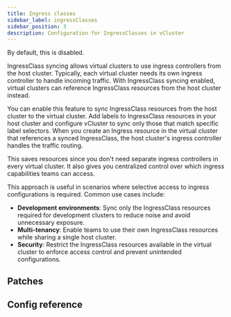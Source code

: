 ```yaml
---
title: Ingress classes
sidebar_label: ingressClasses
sidebar_position: 3
description: Configuration for IngressClasses in vCluster
---
```




By default, this is disabled.

IngressClass syncing allows virtual clusters to use ingress controllers from the host cluster. Typically, each virtual cluster needs its own ingress controller to handle incoming traffic. With IngressClass syncing enabled, virtual clusters can reference IngressClass resources from the host cluster instead.

You can enable this feature to sync IngressClass resources from the host cluster to the virtual cluster. Add labels to IngressClass resources in your host cluster and configure vCluster to sync only those that match specific label selectors. When you create an Ingress resource in the virtual cluster that references a synced IngressClass, the host cluster's ingress controller handles the traffic routing.

This saves resources since you don't need separate ingress controllers in every virtual cluster. It also gives you centralized control over which ingress capabilities teams can access. 

This approach is useful in scenarios where selective access to ingress configurations is required. Common use cases include:

- **Development environments**: Sync only the IngressClass resources required for development clusters to reduce noise and avoid unnecessary exposure.
- **Multi-tenancy**: Enable teams to use their own IngressClass resources while sharing a single host cluster.
- **Security**: Restrict the IngressClass resources available in the virtual cluster to enforce access control and prevent unintended configurations.

<ClassSyncing showResource="true" lowercaseResource="ingress" resource="Ingress" pluralResource="ingresses" lowercaseResourceClass="ingressclass" resourceClass="IngressClass" pluralResourceClass="ingressClasses" resourceClassName="IngressClassName" expressionKey="kubernetes.io/ingress.class" expressionValue1="nginx" expressionValue2="traefik" />

## Patches

<Patches resource="ingressClasses" path="metadata.annotations[*]" direction="fromHost"  />

## Config reference

<EnableSwitch/>
